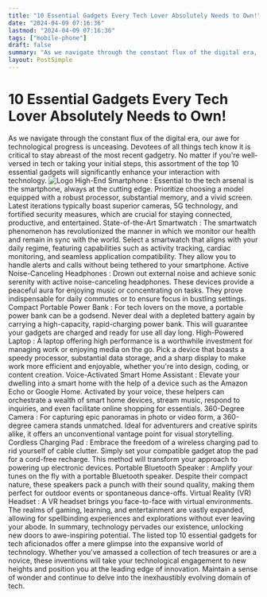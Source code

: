 ```yaml
---
title: "10 Essential Gadgets Every Tech Lover Absolutely Needs to Own!"
date: "2024-04-09 07:16:36"
lastmod: "2024-04-09 07:16:36"
tags: ["mobile-phone"]
draft: false
summary: "As we navigate through the constant flux of the digital era, our awe for technological progress is unceasing. Devotees of all things tech know it is critical to stay abreast of the most recent gadgetry. No matter if you're well-versed in tech or taking your initial steps, this assortment of the top 10 essential gadgets will significantly enhance your interaction with technology."
layout: PostSimple
---
```

# 10 Essential Gadgets Every Tech Lover Absolutely Needs to Own!
As we navigate through the constant flux of the digital era, our awe for technological progress is unceasing. Devotees of all things tech know it is critical to stay abreast of the most recent gadgetry. No matter if you're well-versed in tech or taking your initial steps, this assortment of the top 10 essential gadgets will significantly enhance your interaction with technology.
<img alt="Logo" class="lazyImg" data-src="https://cdn.seniorsselection.com/src_image/aad6a5cc9e26b4dba1c23339309750c6.webp" src="/statics/image/loading.webp"/>
High-End Smartphone
:
Essential to the tech arsenal is the smartphone, always at the cutting edge. Prioritize choosing a model equipped with a robust processor, substantial memory, and a vivid screen. Latest iterations typically boast superior cameras, 5G technology, and fortified security measures, which are crucial for staying connected, productive, and entertained.
State-of-the-Art Smartwatch
:
The smartwatch phenomenon has revolutionized the manner in which we monitor our health and remain in sync with the world. Select a smartwatch that aligns with your daily regime, featuring capabilities such as activity tracking, cardiac monitoring, and seamless application compatibility. They allow you to handle alerts and calls without being tethered to your smartphone.
Active Noise-Canceling Headphones
:
Drown out external noise and achieve sonic serenity with active noise-canceling headphones. These devices provide a peaceful aura for enjoying music or concentrating on tasks. They prove indispensable for daily commutes or to ensure focus in bustling settings.
Compact Portable Power Bank
:
For tech lovers on the move, a portable power bank can be a godsend. Never deal with a depleted battery again by carrying a high-capacity, rapid-charging power bank. This will guarantee your gadgets are charged and ready for use all day long.
High-Powered Laptop
:
A laptop offering high performance is a worthwhile investment for managing work or enjoying media on the go. Pick a device that boasts a speedy processor, substantial data storage, and a sharp display to make work more efficient and enjoyable, whether you're into design, coding, or content creation.
Voice-Activated Smart Home Assistant
:
Elevate your dwelling into a smart home with the help of a device such as the Amazon Echo or Google Home. Activated by your voice, these helpers can orchestrate a wealth of smart home devices, stream music, respond to inquiries, and even facilitate online shopping for essentials.
360-Degree Camera
:
For capturing epic panoramas in photo or video form, a 360-degree camera stands unmatched. Ideal for adventurers and creative spirits alike, it offers an unconventional vantage point for visual storytelling.
Cordless Charging Pad
:
Embrace the freedom of a wireless charging pad to rid yourself of cable clutter. Simply set your compatible gadget atop the pad for a cord-free recharge. This method will transform your approach to powering up electronic devices.
Portable Bluetooth Speaker
:
Amplify your tunes on the fly with a portable Bluetooth speaker. Despite their compact nature, these speakers pack a punch with their sound quality, making them perfect for outdoor events or spontaneous dance-offs.
Virtual Reality (VR) Headset
:
A VR headset brings you face-to-face with virtual environments. The realms of gaming, learning, and entertainment are vastly expanded, allowing for spellbinding experiences and explorations without ever leaving your abode.
In summary, technology pervades our existence, unlocking new doors to awe-inspiring potential. The listed top 10 essential gadgets for tech aficionados offer a mere glimpse into the expansive world of technology. Whether you've amassed a collection of tech treasures or are a novice, these inventions will take your technological engagement to new heights and position you at the leading edge of innovation. Maintain a sense of wonder and continue to delve into the inexhaustibly evolving domain of tech.
        